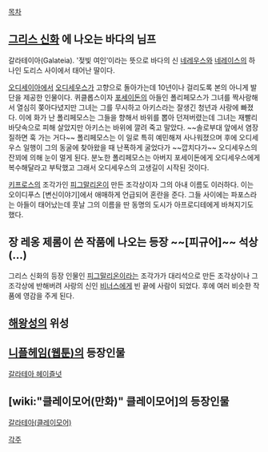 [[목차]]

== [[그리스 신화]] 에 나오는 바다의 님프 ==
갈라테이아(Galateia). 
'젖빛 여인’이라는 뜻으로 바다의 신 [[네레우스]]와 [[네레이스]]의 하나인 도리스 사이에서 태어난 딸이다.

[[오디세이아]]에서 [[오디세우스]]가 고향으로 돌아가는데 10년이나 걸리도록 본의 아니게 발단을 제공한 인물이다. 퀴클롭스이자 [[포세이돈]]의 아들인 폴리페모스가 그녀를 짝사랑해서 열심히 쫒아다녔지만 그녀는 그를 무시하고 아키스라는 잘생긴 청년과 사랑에 빠졌다. 이에 화가 난 폴리페모스는 그들을 향해서 바위를 뽑아 던져버렸는데 그녀는 재빨리 바닷속으로 피해 살았지만 아키스는 바위에 깔려 죽고 말았다. ~~솔로부대 앞에서 염장질하면 훅 가는 거다~~ 폴리페모스는 이 일로 특히 예민해져 사나워졌으며 후에 오디세우스 일행이 그의 동굴에 찾아왔을 때 난폭하게 굴었다가 ~~깝치다가~~ 오디세우스의 잔꾀에 의해 눈이 멀게 된다. 분노한 폴리페모스는 아버지 포세이돈에게 오디세우스에게 복수해달라고 부탁했고 그래서 오디세우스의 고생길이 시작된 것이다.

[[키프로스]]의 조각가인 [[피그말리온]]이 만든 조각상이자 그의 아내 이름도 이러하다. 이는 오이디푸스 [변신이야기]에서 애매하게 언급되어 혼란을 준다. 그들 사이에는 파포스라는 아들이 태어났는데 훗날 그의 이름을 딴 동명의 도시가 아프로디테에게 바쳐지기도 했다.
== 장 레옹 제롬이 쓴 작품에 나오는 등장 ~~[피규어]~~ 석상(...) ==
그리스 신화의 등장 인물인 [[피그말리온]]이라는 조각가가 대리석으로 만든 조각상이나 그 조각상에 반해버려 사랑의 신인 [[비너스]]에게 빈 끝에 사람이 되었다. 후에 여러 비슷한 작품에 영감을 주게 된다.

== [[해왕성]]의 위성 ==

== [[니플헤임(웹툰)]]의 등장인물 ==
[[갈라테아 헤이즐넛]]

== [wiki:"클레이모어(만화)" 클레이모어]의 등장인물 ==
[[갈라테아(클레이모어)]]

[[각주]]
